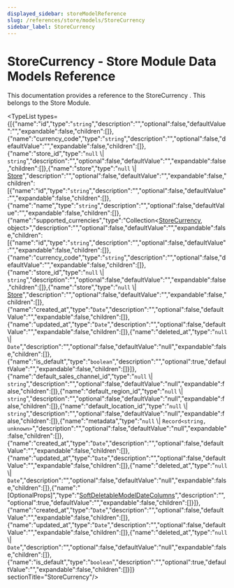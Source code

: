 ```yaml
---
displayed_sidebar: storeModelReference
slug: /references/store/models/StoreCurrency
sidebar_label: StoreCurrency
---
```



# StoreCurrency - Store Module Data Models Reference

This documentation provides a reference to the StoreCurrency . This belongs to the Store Module.

<TypeList types={[{"name":"id","type":"`string`","description":"","optional":false,"defaultValue":"","expandable":false,"children":[]},{"name":"currency_code","type":"`string`","description":"","optional":false,"defaultValue":"","expandable":false,"children":[]},{"name":"store_id","type":"`null` \\| `string`","description":"","optional":false,"defaultValue":"","expandable":false,"children":[]},{"name":"store","type":"`null` \\| [Store](../store_models.Store/page.mdx)","description":"","optional":false,"defaultValue":"","expandable":false,"children":[{"name":"id","type":"`string`","description":"","optional":false,"defaultValue":"","expandable":false,"children":[]},{"name":"name","type":"`string`","description":"","optional":false,"defaultValue":"","expandable":false,"children":[]},{"name":"supported_currencies","type":"Collection&#60;[StoreCurrency](page.mdx), object&#62;","description":"","optional":false,"defaultValue":"","expandable":false,"children":[{"name":"id","type":"`string`","description":"","optional":false,"defaultValue":"","expandable":false,"children":[]},{"name":"currency_code","type":"`string`","description":"","optional":false,"defaultValue":"","expandable":false,"children":[]},{"name":"store_id","type":"`null` \\| `string`","description":"","optional":false,"defaultValue":"","expandable":false,"children":[]},{"name":"store","type":"`null` \\| [Store](../store_models.Store/page.mdx)","description":"","optional":false,"defaultValue":"","expandable":false,"children":[]},{"name":"created_at","type":"`Date`","description":"","optional":false,"defaultValue":"","expandable":false,"children":[]},{"name":"updated_at","type":"`Date`","description":"","optional":false,"defaultValue":"","expandable":false,"children":[]},{"name":"deleted_at","type":"`null` \\| `Date`","description":"","optional":false,"defaultValue":"null","expandable":false,"children":[]},{"name":"is_default","type":"`boolean`","description":"","optional":true,"defaultValue":"","expandable":false,"children":[]}]},{"name":"default_sales_channel_id","type":"`null` \\| `string`","description":"","optional":false,"defaultValue":"null","expandable":false,"children":[]},{"name":"default_region_id","type":"`null` \\| `string`","description":"","optional":false,"defaultValue":"null","expandable":false,"children":[]},{"name":"default_location_id","type":"`null` \\| `string`","description":"","optional":false,"defaultValue":"null","expandable":false,"children":[]},{"name":"metadata","type":"`null` \\| `Record<string, unknown>`","description":"","optional":false,"defaultValue":"null","expandable":false,"children":[]},{"name":"created_at","type":"`Date`","description":"","optional":false,"defaultValue":"","expandable":false,"children":[]},{"name":"updated_at","type":"`Date`","description":"","optional":false,"defaultValue":"","expandable":false,"children":[]},{"name":"deleted_at","type":"`null` \\| `Date`","description":"","optional":false,"defaultValue":"null","expandable":false,"children":[]},{"name":"[OptionalProps]","type":"[SoftDeletableModelDateColumns](../../../types/DAL/types/types.DAL.SoftDeletableModelDateColumns/page.mdx)","description":"","optional":true,"defaultValue":"","expandable":false,"children":[]}]},{"name":"created_at","type":"`Date`","description":"","optional":false,"defaultValue":"","expandable":false,"children":[]},{"name":"updated_at","type":"`Date`","description":"","optional":false,"defaultValue":"","expandable":false,"children":[]},{"name":"deleted_at","type":"`null` \\| `Date`","description":"","optional":false,"defaultValue":"null","expandable":false,"children":[]},{"name":"is_default","type":"`boolean`","description":"","optional":true,"defaultValue":"","expandable":false,"children":[]}]}  sectionTitle="StoreCurrency"/>
